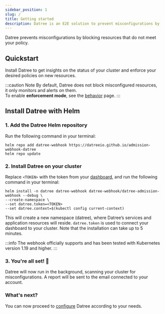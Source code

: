 ```yaml
---
sidebar_position: 1
slug: /
title: Getting started
description: Datree is an E2E solution to prevent misconfigurations by ensuring Kubernetes objects follow best practices as well as your organization's policies
---
```



Datree prevents misconfigurations by blocking resources that do not meet your policy.

## Quickstart

Install Datree to get insights on the status of your cluster and enforce your desired policies on new resources.

:::caution Note
By default, Datree does not block misconfigured resources, it only monitors and alerts on them.  
To enable **enforcement mode**, see the [behavior](/configuration/behavior) page.
:::

## Install Datree with Helm

### 1. Add the Datree Helm repository
Run the following command in your terminal:
```terminal
helm repo add datree-webhook https://datreeio.github.io/admission-webhook-datree
helm repo update
```

### 2. Install Datree on your cluster
Replace `<TOKEN>` with the token from your [dashboard](https://app.datree.io/), and run the following command in your terminal:  
```terminal
helm install -n datree datree-webhook datree-webhook/datree-admission-webhook --debug \
--create-namespace \
--set datree.token=<TOKEN>
--set datree.context=$(kubectl config current-context)
```

This will create a new namespace (datree), where Datree’s services and application resources will reside. `datree.token` is used to connect your dashboard to your cluster. Note that the installation can take up to 5 minutes.

:::info
The webhook officially supports and has been tested with Kubernetes version 1.19 and higher.
:::

### 3. You're all set! 🎉
Datree will now run in the background, scanning your cluster for misconfigurations. A report will be sent to the email connected to your account.  

### What's next?

You can now proceed to [configure](/configuration/behavior) Datree according to your needs.
